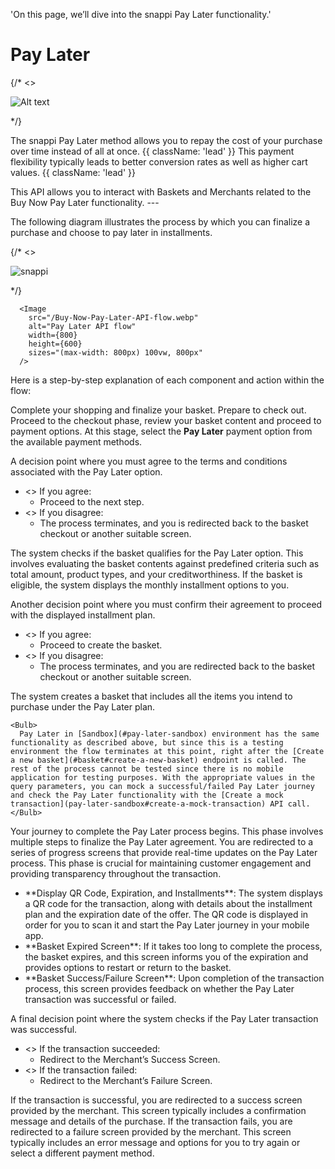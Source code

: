 

  'On this page, we’ll dive into the snappi Pay Later functionality.'

# Pay Later

{/*
<>
  <p>
    <img src="/snappi_pay_later.png" alt="Alt text" title="title" />
  </p>
</>
*/}

The snappi Pay Later method allows you to repay the cost of your purchase over time instead of all at once. {{ className: 'lead' }}
This payment flexibility typically leads to better conversion rates as well as higher cart values. {{ className: 'lead' }}

<Note>
  This API allows you to interact with Baskets and Merchants related to the Buy Now Pay Later functionality.
</Note>
---

The following diagram  illustrates the process by which you can finalize a purchase and choose to pay later in installments. 


{/* <>
  <p><img src="/Buy-Now-Pay-Later-API-flow.webp" alt="snappi" title="title" /></p>
</> */}

      <Image 
        src="/Buy-Now-Pay-Later-API-flow.webp" 
        alt="Pay Later API flow" 
        width={800} 
        height={600} 
        sizes="(max-width: 800px) 100vw, 800px"
      />

Here is a step-by-step explanation of each component and action within the flow:


<Steps>

  <Step number={1} title="Finalize Basket.">
    Complete your shopping and finalize your basket. Prepare to check out.
  </Step>

  <Step number={2} title="Basket Checkout.">
    Proceed to the checkout phase, review your basket content and proceed to payment options.
  </Step>

  <Step number={3} title="Select Pay Later Payment Option.">
    At this stage, select the <strong>Pay Later</strong> payment option from the available payment methods.
  </Step>

<Step number={4} title="Agree with Terms.">
  <p>A decision point where you must agree to the terms and conditions associated with the Pay Later option.</p>
  <ul>
    <li>
      <>
        If you agree:
        <ul>
          <li>Proceed to the next step.</li>
        </ul>
      </>
    </li>
    <li>
      <>
        If you disagree:
        <ul>
          <li>The process terminates, and you is redirected back to the basket checkout or another suitable screen.</li>
        </ul>
      </>
    </li>
  </ul>
</Step>

  <Step number={5} title="Check Basket Eligibility.">
    The system checks if the basket qualifies for the Pay Later option. This involves evaluating the basket contents against predefined criteria such as total amount, product types, and your creditworthiness.
  </Step>

  <Step number={6} title="Show Monthly Installments.">
    If the basket is eligible, the system displays the monthly installment options to you.
  </Step>

<Step number={7} title="Agree to Proceed.">
  <p>Another decision point where you must confirm their agreement to proceed with the displayed installment plan.</p>
  <ul>
    <li>
      <>
        If you agree:
        <ul>
          <li>Proceed to create the basket.</li>
        </ul>
      </>
    </li>
    <li>
      <>
        If you disagree:
        <ul>
          <li>The process terminates, and you are redirected back to the basket checkout or another suitable screen.</li>
        </ul>
      </>
    </li>
  </ul>
</Step>

  <Step number={8} title="Create Basket.">
    The system creates a basket that includes all the items you intend to purchase under the Pay Later plan.

    <Bulb>
      Pay Later in [Sandbox](#pay-later-sandbox) environment has the same functionality as described above, but since this is a testing environment the flow terminates at this point, right after the [Create a new basket](#basket#create-a-new-basket) endpoint is called. The rest of the process cannot be tested since there is no mobile application for testing purposes. With the appropriate values in the query parameters, you can mock a successful/failed Pay Later journey and check the Pay Later functionality with the [Create a mock transaction](pay-later-sandbox#create-a-mock-transaction) API call.
    </Bulb>

  </Step>

  <Step number={9} title="Start Pay Later Journey.">
    Your journey to complete the Pay Later process begins. This phase involves multiple steps to finalize the Pay Later agreement.
  </Step>

  <Step number={10} title="Redirect to Pay Later Progress Screens.">
    You are redirected to a series of progress screens that provide real-time updates on the Pay Later process. This phase is crucial for maintaining customer engagement and providing transparency throughout the transaction.
    <ul>
      <li>**Display QR Code, Expiration, and Installments**: The system displays a QR code for the transaction, along with details about the installment plan and the expiration date of the offer. The QR code is displayed in order for you to scan it and start the Pay Later journey in your mobile app.</li>
      <li>**Basket Expired Screen**: If it takes too long to complete the process, the basket expires, and this screen informs you of the expiration and provides options to restart or return to the basket.</li>
      <li>**Basket Success/Failure Screen**: Upon completion of the transaction process, this screen provides feedback on whether the Pay Later transaction was successful or failed.</li>
    </ul>

  </Step>

<Step number={11} title="Pay Later Succeeded?">
  <p>A final decision point where the system checks if the Pay Later transaction was successful.</p>
  <ul>
    <li>
      <>
        If the transaction succeeded:
        <ul>
          <li>Redirect to the Merchant’s Success Screen.</li>
        </ul>
      </>
    </li>
    <li>
      <>
        If the transaction failed:
        <ul>
          <li>Redirect to the Merchant’s Failure Screen.</li>
        </ul>
      </>
    </li>
  </ul>
</Step>

  <Step number={12} title="Merchant’s Success Screen.">
    If the transaction is successful, you are redirected to a success screen provided by the merchant. This screen typically includes a confirmation message and details of the purchase.
  </Step>

  <Step number={13} title="Merchant’s Failure Screen.">
    If the transaction fails, you are redirected to a failure screen provided by the merchant. This screen typically includes an error message and options for you to try again or select a different payment method.
  </Step>

</Steps>




